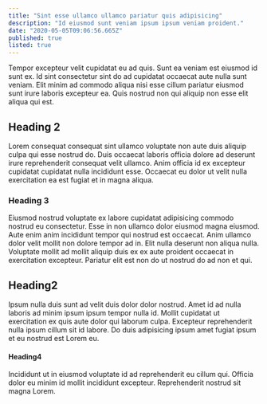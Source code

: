 ```yaml
---
title: "Sint esse ullamco ullamco pariatur quis adipisicing"
description: "Id eiusmod sunt veniam ipsum ipsum veniam proident."
date: "2020-05-05T09:06:56.665Z"
published: true
listed: true
---
```


Tempor excepteur velit cupidatat eu ad quis. Sunt ea veniam est eiusmod id sunt ex. Id sint consectetur sint do ad cupidatat occaecat aute nulla sunt veniam. Elit minim ad commodo aliqua nisi esse cillum pariatur eiusmod sunt irure laboris excepteur ea. Quis nostrud non qui aliquip non esse elit aliqua qui est.

## Heading 2

Lorem consequat consequat sint ullamco voluptate non aute duis aliquip culpa qui esse nostrud do. Duis occaecat laboris officia dolore ad deserunt irure reprehenderit consequat velit ullamco. Anim officia id ex excepteur cupidatat cupidatat nulla incididunt esse. Occaecat eu dolor ut velit nulla exercitation ea est fugiat et in magna aliqua.

### Heading 3

Eiusmod nostrud voluptate ex labore cupidatat adipisicing commodo nostrud eu consectetur. Esse in non ullamco dolor eiusmod magna eiusmod. Aute enim anim incididunt tempor qui nostrud est occaecat. Anim ullamco dolor velit mollit non dolore tempor ad in. Elit nulla deserunt non aliqua nulla. Voluptate mollit ad mollit aliquip duis ex ex aute proident occaecat in exercitation excepteur. Pariatur elit est non do ut nostrud do ad non et qui.

## Heading2

Ipsum nulla duis sunt ad velit duis dolor dolor nostrud. Amet id ad nulla laboris ad minim ipsum ipsum tempor nulla id. Mollit cupidatat ut exercitation ex quis aute dolor qui laborum culpa. Excepteur reprehenderit nulla ipsum cillum sit id labore. Do duis adipisicing ipsum amet fugiat ipsum et eu nostrud est Lorem eu.

#### Heading4

Incididunt ut in eiusmod voluptate id ad reprehenderit eu cillum qui. Officia dolor eu minim id mollit incididunt excepteur. Reprehenderit nostrud sit magna Lorem.
